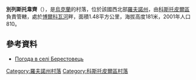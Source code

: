 {{coord|50|51|42|N|26|18|10|E|scale:30000|display=title}}

'''別列斯托韋齊'''（{{lang-uk|Берестовець}}），是[[烏克蘭|烏克蘭]]的村落，位於該國西北部[[羅夫諾州|羅夫諾州]]，由[[科斯托皮爾區|科斯托皮爾區]]負責管轄，處於[[博爾科瓦河|博爾科瓦河]]畔，面積1.48平方公里，海拔高度181米，2001年人口810。

==參考資料==
* [http://weather.in.ua/ua/rovenskaja/1065 Погода в селі Берестовець]{{Wayback|url=http://weather.in.ua/ua/rovenskaja/1065 |date=20150610231651 }}

{{DEFAULTSORT:Берестовець}}
[[Category:羅夫諾州村落|Category:羅夫諾州村落]]
[[Category:科斯托皮爾區村落|Category:科斯托皮爾區村落]]


{{Rivne-geo-stub}}